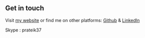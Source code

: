 ## Get in touch

Visit [my website](https://pratikpatel37.netlify.app/) or find me on other platforms: [Github](https://github.com/307pratik) & [LinkedIn](https://www.linkedin.com/in/307pratik/)

Skype : prateik37